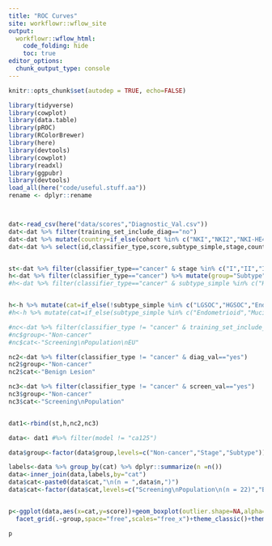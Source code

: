 ```yaml
---
title: "ROC Curves"
site: workflowr::wflow_site
output:
  workflowr::wflow_html:
    code_folding: hide
    toc: true
editor_options:
  chunk_output_type: console
---
```



```r
knitr::opts_chunk$set(autodep = TRUE, echo=FALSE)
```


```r
library(tidyverse)
library(cowplot)
library(data.table)
library(pROC)
library(RColorBrewer)
library(here)
library(devtools)
library(cowplot)
library(readxl)
library(ggpubr)
library(devtools)
load_all(here("code/useful.stuff.aa"))
rename <- dplyr::rename




```



```r
dat<-read_csv(here("data/scores","Diagnostic_Val.csv"))
dat<-dat %>% filter(training_set_include_diag=="no")
dat<-dat %>% mutate(country=if_else(cohort %in% c("NKI","NKI2","NKI-HE4_study"),"EU","US"))
dat<-dat %>% select(id,classifier_type,score,subtype_simple,stage,country,training_set_include_screening,training_set_include_diag,diag_val,screen_val)


st<-dat %>% filter(classifier_type=="cancer" & stage %in% c("I","II","III","IV","Unknown")) %>% mutate(group="Stage",cat=stage)
h<-dat %>% filter(classifier_type=="cancer") %>% mutate(group="Subtype",cat=subtype_simple)
#h<-dat %>% filter(classifier_type=="cancer" & subtype_simple %in% c("HGSOC","Endometrioid","Mucinous","LGSOC","Clear Cell")) %>% mutate(group="Subtype",cat=subtype_simple)


h<-h %>% mutate(cat=if_else(!subtype_simple %in% c("LGSOC","HGSOC","Endometrioid","Mucinous","Clear Cell"),"Other Subtypes",cat))
#h<-h %>% mutate(cat=if_else(subtype_simple %in% c("Endometrioid","Mucinous"),"Endo/Mucinous",cat))

#nc<-dat %>% filter(classifier_type != "cancer" & training_set_include_screening=="yes")
#nc$group<-"Non-cancer"
#nc$cat<-"Screening\nPopulation\nEU"

nc2<-dat %>% filter(classifier_type != "cancer" & diag_val=="yes")
nc2$group<-"Non-cancer"
nc2$cat<-"Benign Lesion"

nc3<-dat %>% filter(classifier_type != "cancer" & screen_val=="yes")
nc3$group<-"Non-cancer"
nc3$cat<-"Screening\nPopulation"


dat1<-rbind(st,h,nc2,nc3)

data<- dat1 #%>% filter(model != "ca125")

data$group<-factor(data$group,levels=c("Non-cancer","Stage","Subtype"))

labels<-data %>% group_by(cat) %>% dplyr::summarize(n =n())
data<-inner_join(data,labels,by="cat")
data$cat<-paste0(data$cat,"\n(n = ",data$n,")")
data$cat<-factor(data$cat,levels=c("Screening\nPopulation\n(n = 22)","Benign Lesion\n(n = 50)","HGSOC\n(n = 16)","LGSOC\n(n = 2)","Endometrioid\n(n = 5)","Mucinous\n(n = 5)","Clear Cell\n(n = 2)","Other Subtypes\n(n = 10)","I\n(n = 14)","II\n(n = 5)","III\n(n = 11)","IV\n(n = 6)","Unknown\n(n = 4)"))


p<-ggplot(data,aes(x=cat,y=score))+geom_boxplot(outlier.shape=NA,alpha=.5,fill="darkblue",width=.5)+geom_jitter(color="gray50",size=1.5,width=.25,alpha=.75)+
  facet_grid(.~group,space="free",scales="free_x")+theme_classic()+theme(legend.position="none")+xlab("")+ylab("DELFI-Pro")

p




```







